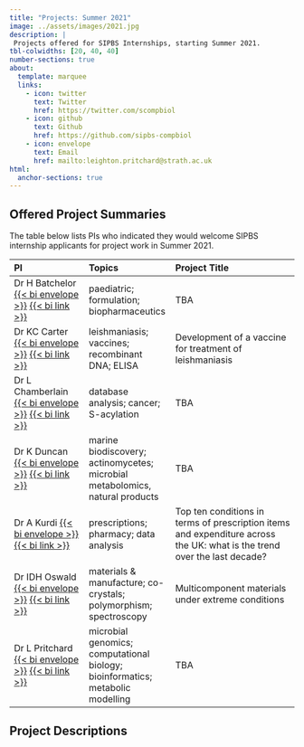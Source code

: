 ```yaml
---
title: "Projects: Summer 2021"
image: ../assets/images/2021.jpg
description: |
 Projects offered for SIPBS Internships, starting Summer 2021.
tbl-colwidths: [20, 40, 40]
number-sections: true
about:
  template: marquee
  links:
    - icon: twitter
      text: Twitter
      href: https://twitter.com/scompbiol
    - icon: github
      text: Github
      href: https://github.com/sipbs-compbiol
    - icon: envelope
      text: Email
      href: mailto:leighton.pritchard@strath.ac.uk
html:
  anchor-sections: true
---
```


## Offered Project Summaries

The table below lists PIs who indicated they would welcome SIPBS internship applicants for project work in Summer 2021.

| PI                                                                                                                                                        | Topics                                                                         | Project Title                                                                                                            |
|:------------------|:---------------------|:-------------------------------|
| Dr H Batchelor [{{< bi envelope >}}](mailto:hannah.batchelor@strath.ac.uk) [{{< bi link >}}](https://pureportal.strath.ac.uk/en/persons/hannah-batchelor) | paediatric; formulation; biopharmaceutics                                      | TBA                                                                                                                      |
| Dr KC Carter [{{< bi envelope >}}](mailto:k.carter@strath.ac.uk) [{{< bi link >}}](https://www.strath.ac.uk/staff/carterkatharinedr/)                     | leishmaniasis; vaccines; recombinant DNA; ELISA                                | Development of a vaccine for treatment of leishmaniasis                                                                  |
| Dr L Chamberlain [{{< bi envelope >}}](mailto:luke.chamberlain@strath.ac.uk) [{{< bi link >}}](https://www.strath.ac.uk/staff/chamberlainlukedr/)         | database analysis; cancer; S-acylation                                         | TBA                                                                                                                      |
| Dr K Duncan [{{< bi envelope >}}](mailto:katherine.duncan@strath.ac.uk) [{{< bi link >}}](https://www.strath.ac.uk/staff/duncankatherinedr/)              | marine biodiscovery; actinomycetes; microbial metabolomics, natural products   | TBA                                                                                                                      |
| Dr A Kurdi [{{< bi envelope >}}](mailto:amanj.baker@strath.ac.uk) [{{< bi link >}}](https://www.strath.ac.uk/staff/bakeramanjmr/)                         | prescriptions; pharmacy; data analysis                                         | Top ten conditions in terms of prescription items and expenditure across the UK: what is the trend over the last decade? |
| Dr IDH Oswald [{{< bi envelope >}}](mailto:iain.oswald@strath.ac.uk) [{{< bi link >}}](https://www.strath.ac.uk/staff/oswaldiaindr/)                      | materials & manufacture; co-crystals; polymorphism; spectroscopy               | Multicomponent materials under extreme conditions                                                                        |
| Dr L Pritchard [{{< bi envelope >}}](mailto:leighton.pritchard@strath.ac.uk) [{{< bi link >}}](https://www.strath.ac.uk/staff/pritchardleightondr/)       | microbial genomics; computational biology; bioinformatics; metabolic modelling | TBA                                                                                                                      |

## Project Descriptions
